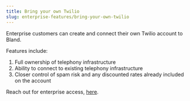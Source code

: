 ```yaml
---
title: Bring your own Twilio
slug: enterprise-features/bring-your-own-twilio
---
```



Enterprise customers can create and connect their own Twilio account to Bland.

Features include:

1. Full ownership of telephony infrastructure
2. Ability to connect to existing telephony infrastructure
3. Closer control of spam risk and any discounted rates already included on the account

Reach out for enterprise access, <a href="https://forms.default.com/361589">here</a>.
